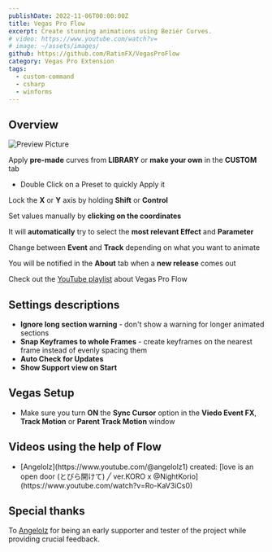 ```yaml
---
publishDate: 2022-11-06T00:00:00Z
title: Vegas Pro Flow
excerpt: Create stunning animations using Beziér Curves.
# video: https://www.youtube.com/watch?v=
# image: ~/assets/images/
github: https://github.com/RatinFX/VegasProFlow
category: Vegas Pro Extension
tags:
  - custom-command
  - csharp
  - winforms
---
```


## Overview

![Preview Picture](/preview/vegas-pro-flow.png)

Apply **pre-made** curves from **LIBRARY** or **make your own** in the **CUSTOM** tab

- Double Click on a Preset to quickly Apply it

Lock the **X** or **Y** axis by holding **Shift** or **Control**

Set values manually by **clicking on the coordinates**

It will **automatically** try to select the **most relevant Effect** and **Parameter**

Change between **Event** and **Track** depending on what you want to animate

You will be notified in the **About** tab when a **new release** comes out

Check out the [YouTube playlist](https://www.youtube.com/playlist?list=PL9FpRwzrQ-HQ-SYhEQlY1euIJl_zx7ZVl) about Vegas Pro Flow

## Settings descriptions

- **Ignore long section warning** - don't show a warning for longer animated sections
- **Snap Keyframes to whole Frames** - create keyframes on the nearest frame instead of evenly spacing them
- **Auto Check for Updates**
- **Show Support view on Start**

## Vegas Setup

- Make sure you turn **ON** the **Sync Cursor** option in the **Viedo Event FX**, **Track Motion** or **Parent Track Motion** window

## Videos using the help of Flow

<ul class="not-prose text-justify highlight-link-a">
  <li>
    [Angelolz](https://www.youtube.com/@angelolz1) created: [love is an open door (とびら開けて) ╱ ver.KORO x
    @NightKorio](https://www.youtube.com/watch?v=Ro-KaV3iCs0)
  </li>
</ul>

## Special thanks

To [Angelolz](https://www.youtube.com/@angelolz1) for being an early supporter and tester of the project while providing crucial feedback.
